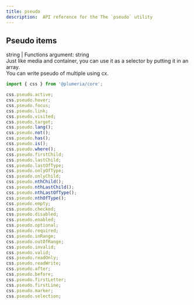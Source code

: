 ```yaml
---
title: pseudo
description:  API reference for the The `pseudo` utility
---
```


## Pseudo items

string | Functions argument: string  
Just like media and container, you can use it as a selector by putting it in an array.  
You can write pseudo of multiple using cx.

```ts title="TypeScript"
import { css } from '@plumeria/core';

css.pseudo.active;
css.pseudo.hover;
css.pseudo.focus;
css.pseudo.link;
css.pseudo.visited;
css.pseudo.target;
css.pseudo.lang();
css.pseudo.not();
css.pseudo.has();
css.pseudo.is();
css.pseudo.where();
css.pseudo.firstChild;
css.pseudo.lastChild;
css.pseudo.lastOfType;
css.pseudo.onlyOfType;
css.pseudo.onlyChild;
css.pseudo.nthChild();
css.pseudo.nthLastChild();
css.pseudo.nthLastOfType();
css.pseudo.nthOfType();
css.pseudo.empty;
css.pseudo.checked;
css.pseudo.disabled;
css.pseudo.enabled;
css.pseudo.optional;
css.pseudo.required;
css.pseudo.inRange;
css.pseudo.outOfRange;
css.pseudo.invalid;
css.pseudo.valid;
css.pseudo.readOnly;
css.pseudo.readWrite;
css.pseudo.after;
css.pseudo.before;
css.pseudo.firstLetter;
css.pseudo.firstLine;
css.pseudo.marker;
css.pseudo.selection;
```
<Cards>
  <Card title="See more about @plumeria/collection package" href="/docs/reference/collection" />
</Cards>